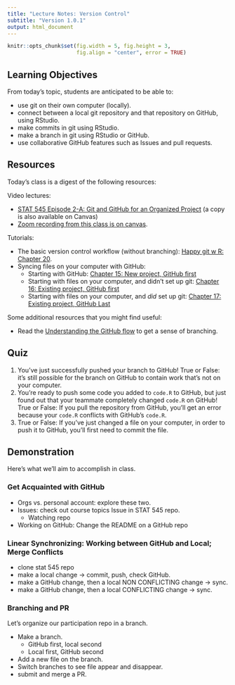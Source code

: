 ```yaml
---
title: "Lecture Notes: Version Control"
subtitle: "Version 1.0.1"
output: html_document
---
```


```r
knitr::opts_chunk$set(fig.width = 5, fig.height = 3, 
                      fig.align = "center", error = TRUE)
```


## Learning Objectives

From today's topic, students are anticipated to be able to:

- use git on their own computer (locally).
- connect between a local git repository and that repository on GitHub, using RStudio.
- make commits in git using RStudio.
- make a branch in git using RStudio or GitHub.
- use collaborative GitHub features such as Issues and pull requests.

## Resources

Today's class is a digest of the following resources:

Video lectures:

- [STAT 545 Episode 2-A: Git and GitHub for an Organized Project](https://youtu.be/l2ftm-YwJs8) (a copy is also available on Canvas)
- [Zoom recording from this class is on canvas](https://canvas.ubc.ca/courses/80816/external_tools/187).

Tutorials:

- The basic version control workflow (without branching): [Happy git w R: Chapter 20](https://happygitwithr.com/git-basics.html).
- Syncing files on your computer with GitHub:
    - Starting with GitHub: [Chapter 15: New project, GitHub first](https://happygitwithr.com/new-github-first.html)
    - Starting with files on your computer, and didn't set up git: [Chapter 16: Existing project, GitHub first](https://happygitwithr.com/existing-github-first.html)
    - Starting with files on your computer, and _did_ set up git: [Chapter 17: Existing project, GitHub Last](https://happygitwithr.com/existing-github-last.html)

Some additional resources that you might find useful:

- Read the [Understanding the GitHub flow](https://guides.github.com/introduction/flow/) to get a sense of branching.

## Quiz

1. You've just successfully pushed your branch to GitHub! True or False: it's still possible for the branch on GitHub to contain work that's not on your computer.
2. You're ready to push some code you added to `code.R` to GitHub, but just found out that your teammate completely changed `code.R` on GitHub! True or False: If you pull the repository from GitHub, you'll get an error because your `code.R` conflicts with GitHub's `code.R`. 
3. True or False: If you've just changed a file on your computer, in order to push it to GitHub, you'll first need to commit the file. 

## Demonstration

Here's what we'll aim to accomplish in class. 

### Get Acquainted with GitHub

- Orgs vs. personal account: explore these two.
- Issues: check out course topics Issue in STAT 545 repo.
  - Watching repo
- Working on GitHub: Change the README on a GitHub repo

### Linear Synchronizing: Working between GitHub and Local; Merge Conflicts

- clone stat 545 repo
- make a local change -> commit, push, check GitHub.
- make a GitHub change, then a local NON CONFLICTING change -> sync.
- make a GitHub change, then a local CONFLICTING change -> sync.

### Branching and PR

Let's organize our participation repo in a branch.

- Make a branch.
  - GitHub first, local second
  - Local first, GitHub second
- Add a new file on the branch.
- Switch branches to see file appear and disappear.
- submit and merge a PR.

